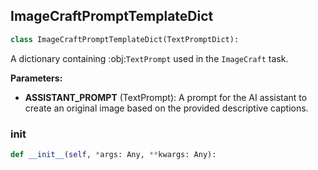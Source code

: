 <a id="camel.prompts.image_craft"></a>

<a id="camel.prompts.image_craft.ImageCraftPromptTemplateDict"></a>

## ImageCraftPromptTemplateDict

```python
class ImageCraftPromptTemplateDict(TextPromptDict):
```

A dictionary containing :obj:`TextPrompt` used in the `ImageCraft`
task.

**Parameters:**

- **ASSISTANT_PROMPT** (TextPrompt): A prompt for the AI assistant to create an original image based on the provided descriptive captions.

<a id="camel.prompts.image_craft.ImageCraftPromptTemplateDict.__init__"></a>

### __init__

```python
def __init__(self, *args: Any, **kwargs: Any):
```
